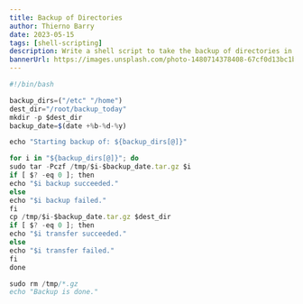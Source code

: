 ```yaml
---
title: Backup of Directories
author: Thierno Barry
date: 2023-05-15
tags: [shell-scripting]
description: Write a shell script to take the backup of directories in system and transfer it to specified location.
bannerUrl: https://images.unsplash.com/photo-1480714378408-67cf0d13bc1b
---
```


```jsx
#!/bin/bash

backup_dirs=("/etc" "/home")
dest_dir="/root/backup_today"
mkdir -p $dest_dir
backup_date=$(date +%b-%d-%y)

echo "Starting backup of: ${backup_dirs[@]}"

for i in "${backup_dirs[@]}"; do
sudo tar -Pczf /tmp/$i-$backup_date.tar.gz $i
if [ $? -eq 0 ]; then
echo "$i backup succeeded."
else
echo "$i backup failed."
fi
cp /tmp/$i-$backup_date.tar.gz $dest_dir
if [ $? -eq 0 ]; then
echo "$i transfer succeeded."
else
echo "$i transfer failed."
fi
done

sudo rm /tmp/*.gz
echo "Backup is done."
```
